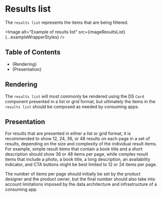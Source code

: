 


<Meta title="Style Guide/Filtering/Page elements/Results list" />

# Results list

The `results list` represents the items that are being filtered.

<Image
  alt="Example of results list"
  src={imageResultsList}
  {...exampleWrapperStyles}
/>

## Table of Contents

- {<Link href="#rendering" target="_self">Rendering</Link>}
- {<Link href="#presentation" target="_self">Presentation</Link>}

## Rendering

The `results list` will most commonly be rendered using the DS `Card` component
presented in a list or grid format, but ultimately the items in the `results list`
should be composed as needed by consuming apps.

## Presentation

For results that are presented in either a list or grid format, it is
recommended to show 12, 24, 36, or 48 results on each page in a set of results,
depending on the size and complexity of the individual result items. For
example, simple result items that contain a book title and a short description
should show 36 or 48 items per page, while complex result items that include a
photo, a book title, a long description, an availability indicator, and CTA
buttons might be best limited to 12 or 24 items per page.

The number of items per page should initially be set by the product designer and
the product owner, but the final number should also take into account
limitations imposed by the data architecture and infrastructure of a consuming
app.
